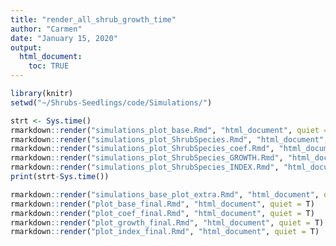 ```yaml
---
title: "render_all_shrub_growth_time"
author: "Carmen"
date: "January 15, 2020"
output: 
  html_document:
    toc: TRUE
---
```


```r
library(knitr)
setwd("~/Shrubs-Seedlings/code/Simulations/")
```

```r
strt <- Sys.time()
rmarkdown::render("simulations_plot_base.Rmd", "html_document", quiet = T)
rmarkdown::render("simulations_plot_ShrubSpecies.Rmd", "html_document", quiet = T)
rmarkdown::render("simulations_plot_ShrubSpecies_coef.Rmd", "html_document", quiet = T)
rmarkdown::render("simulations_plot_ShrubSpecies_GROWTH.Rmd", "html_document", quiet = T)
rmarkdown::render("simulations_plot_ShrubSpecies_INDEX.Rmd", "html_document", quiet = T)
print(strt-Sys.time())
```

```r
rmarkdown::render("simulations_base_plot_extra.Rmd", "html_document", quiet = T) # this takes a while 
rmarkdown::render("plot_base_final.Rmd", "html_document", quiet = T)
rmarkdown::render("plot_coef_final.Rmd", "html_document", quiet = T)
rmarkdown::render("plot_growth_final.Rmd", "html_document", quiet = T)
rmarkdown::render("plot_index_final.Rmd", "html_document", quiet = T)
```

